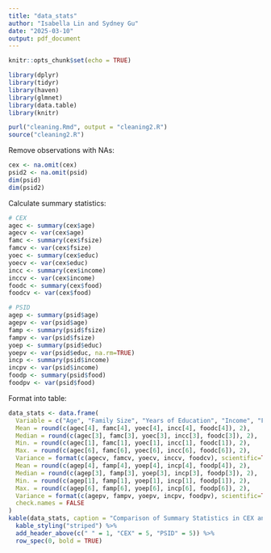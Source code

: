 ```yaml
---
title: "data_stats"
author: "Isabella Lin and Sydney Gu"
date: "2025-03-10"
output: pdf_document
---
```


```r
knitr::opts_chunk$set(echo = TRUE)
```

```r
library(dplyr)
library(tidyr)
library(haven)
library(glmnet)
library(data.table)
library(knitr)
```

```r
purl("cleaning.Rmd", output = "cleaning2.R")
source("cleaning2.R")
```

Remove observations with NAs:
```r
cex <- na.omit(cex)
psid2 <- na.omit(psid)
dim(psid)
dim(psid2)
```

Calculate summary statistics:
```r
# CEX
agec <- summary(cex$age)
agecv <- var(cex$age)
famc <- summary(cex$fsize)
famcv <- var(cex$fsize)
yoec <- summary(cex$educ)
yoecv <- var(cex$educ)
incc <- summary(cex$income)
inccv <- var(cex$income)
foodc <- summary(cex$food)
foodcv <- var(cex$food)

# PSID
agep <- summary(psid$age)
agepv <- var(psid$age)
famp <- summary(psid$fsize)
fampv <- var(psid$fsize)
yoep <- summary(psid$educ)
yoepv <- var(psid$educ, na.rm=TRUE)
incp <- summary(psid$income)
incpv <- var(psid$income)
foodp <- summary(psid$food)
foodpv <- var(psid$food)
```

Format into table:
```r
data_stats <- data.frame(
  Variable = c("Age", "Family Size", "Years of Education", "Income", "Food Expenditure"),
  Mean = round(c(agec[4], famc[4], yoec[4], incc[4], foodc[4]), 2),
  Median = round(c(agec[3], famc[3], yoec[3], incc[3], foodc[3]), 2),
  Min. = round(c(agec[1], famc[1], yoec[1], incc[1], foodc[1]), 2),
  Max. = round(c(agec[6], famc[6], yoec[6], incc[6], foodc[6]), 2),
  Variance = format(c(agecv, famcv, yoecv, inccv, foodcv), scientific=TRUE, digits=2),
  Mean = round(c(agep[4], famp[4], yoep[4], incp[4], foodp[4]), 2),
  Median = round(c(agep[3], famp[3], yoep[3], incp[3], foodp[3]), 2),
  Min. = round(c(agep[1], famp[1], yoep[1], incp[1], foodp[1]), 2),
  Max. = round(c(agep[6], famp[6], yoep[6], incp[6], foodp[6]), 2),
  Variance = format(c(agepv, fampv, yoepv, incpv, foodpv), scientific=TRUE, digits=2), 
  check.names = FALSE
)
kable(data_stats, caption = "Comparison of Summary Statistics in CEX and PSID") %>%
  kable_styling("striped") %>%
  add_header_above(c(" " = 1, "CEX" = 5, "PSID" = 5)) %>%
  row_spec(0, bold = TRUE)

```